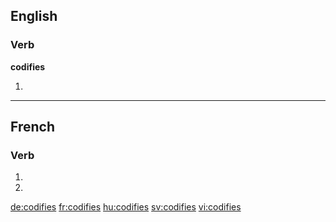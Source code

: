{{also|codifiés}}
==English==

===Verb===
'''codifies'''

# {{third-person singular of|codify}}

----

==French==

===Verb===
{{fr-verb-form}}

# {{conjugation of|codifier||2|s|pres|ind|lang=fr}}
# {{conjugation of|codifier||2|s|pres|sub|lang=fr}}

[[de:codifies]]
[[fr:codifies]]
[[hu:codifies]]
[[sv:codifies]]
[[vi:codifies]]